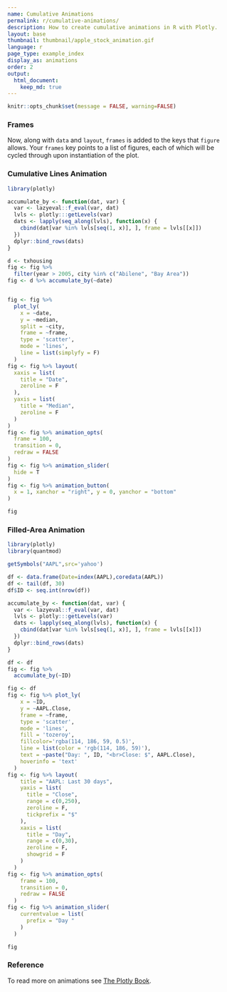 ```yaml
---
name: Cumulative Animations
permalink: r/cumulative-animations/
description: How to create cumulative animations in R with Plotly.
layout: base
thumbnail: thumbnail/apple_stock_animation.gif
language: r
page_type: example_index
display_as: animations
order: 2
output:
  html_document:
    keep_md: true
---
```


```r
knitr::opts_chunk$set(message = FALSE, warning=FALSE)
```
### Frames

Now, along with `data` and `layout`, `frames` is added to the keys that `figure` allows. Your `frames` key points to a list of figures, each of which will be cycled through upon instantiation of the plot.

### Cumulative Lines Animation

```r
library(plotly)

accumulate_by <- function(dat, var) {
  var <- lazyeval::f_eval(var, dat)
  lvls <- plotly:::getLevels(var)
  dats <- lapply(seq_along(lvls), function(x) {
    cbind(dat[var %in% lvls[seq(1, x)], ], frame = lvls[[x]])
  })
  dplyr::bind_rows(dats)
}

d <- txhousing 
fig <- fig %>%
  filter(year > 2005, city %in% c("Abilene", "Bay Area"))
fig <- d %>% accumulate_by(~date)


fig <- fig %>%
  plot_ly(
    x = ~date, 
    y = ~median,
    split = ~city,
    frame = ~frame, 
    type = 'scatter',
    mode = 'lines', 
    line = list(simplyfy = F)
  )
fig <- fig %>% layout(
  xaxis = list(
    title = "Date",
    zeroline = F
  ),
  yaxis = list(
    title = "Median",
    zeroline = F
  )
) 
fig <- fig %>% animation_opts(
  frame = 100, 
  transition = 0, 
  redraw = FALSE
)
fig <- fig %>% animation_slider(
  hide = T
)
fig <- fig %>% animation_button(
  x = 1, xanchor = "right", y = 0, yanchor = "bottom"
)

fig
```

### Filled-Area Animation

```r
library(plotly)
library(quantmod)

getSymbols("AAPL",src='yahoo')

df <- data.frame(Date=index(AAPL),coredata(AAPL))
df <- tail(df, 30)
df$ID <- seq.int(nrow(df))

accumulate_by <- function(dat, var) {
  var <- lazyeval::f_eval(var, dat)
  lvls <- plotly:::getLevels(var)
  dats <- lapply(seq_along(lvls), function(x) {
    cbind(dat[var %in% lvls[seq(1, x)], ], frame = lvls[[x]])
  })
  dplyr::bind_rows(dats)
}

df <- df 
fig <- fig %>%
  accumulate_by(~ID)

fig <- df
fig <- fig %>% plot_ly(
    x = ~ID, 
    y = ~AAPL.Close, 
    frame = ~frame,
    type = 'scatter', 
    mode = 'lines', 
    fill = 'tozeroy', 
    fillcolor='rgba(114, 186, 59, 0.5)',
    line = list(color = 'rgb(114, 186, 59)'),
    text = ~paste("Day: ", ID, "<br>Close: $", AAPL.Close), 
    hoverinfo = 'text'
  )
fig <- fig %>% layout(
    title = "AAPL: Last 30 days",
    yaxis = list(
      title = "Close", 
      range = c(0,250), 
      zeroline = F,
      tickprefix = "$"
    ),
    xaxis = list(
      title = "Day", 
      range = c(0,30), 
      zeroline = F, 
      showgrid = F
    )
  ) 
fig <- fig %>% animation_opts(
    frame = 100, 
    transition = 0, 
    redraw = FALSE
  )
fig <- fig %>% animation_slider(
    currentvalue = list(
      prefix = "Day "
    )
  )

fig
```

### Reference 

To read more on animations see [The Plotly Book](https://cpsievert.github.io/plotly_book/key-frame-animations.html).
